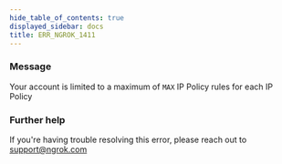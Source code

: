 ```yaml
---
hide_table_of_contents: true
displayed_sidebar: docs
title: ERR_NGROK_1411
---
```


### Message

Your account is limited to a maximum of `MAX` IP Policy rules for each IP Policy

### Further help

If you're having trouble resolving this error, please reach out to [support@ngrok.com](mailto:support@ngrok.com?subject=Help%20with%20ERR_NGROK_1411)
